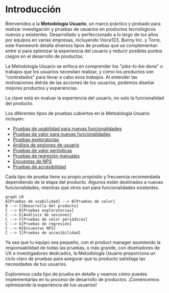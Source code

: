 
# Introducción

Bienvenidos a la **Metodología Usuario**, un marco práctico y probado para realizar investigación y pruebas de usuarios en productos tecnológicos nuevos y existentes. Desarrollado y perfeccionado a lo largo de los años por equipos en varias empresas, incluyendo Voice123, Bunny Inc. y Torre, este framework detalla diversos tipos de pruebas que se complementan entre sí para optimizar la experiencia del usuario y reducir posibles puntos ciegos en el desarrollo de productos.

La Metodología Usuario se enfoca en comprender los "jobs-to-be-done" o trabajos que los usuarios necesitan realizar, y cómo los productos son "contratados" para llevar a cabo esos trabajos. Al entender las motivaciones detrás de las acciones de los usuarios, podemos diseñar mejores productos y experiencias.

<Callout>
  La clave está en evaluar la experiencia del usuario, no solo la funcionalidad del producto.
</Callout>

Los diferentes tipos de pruebas cubiertos en la Metodología Usuario incluyen:

- [Pruebas de usabilidad para nuevas funcionalidades](/tipos-de-pruebas/pruebas-de-usabilidad)
- [Pruebas de valor para nuevas funcionalidades](/tipos-de-pruebas/pruebas-de-valor)  
- [Pruebas exploratorias](/tipos-de-pruebas/pruebas-exploratorias)
- [Análisis de sesiones de usuario](/tipos-de-pruebas/analisis-de-sesiones)
- [Pruebas de valor periódicas](/tipos-de-pruebas/pruebas-de-valor-periodicas)
- [Pruebas de regresión manuales](/tipos-de-pruebas/pruebas-de-regresion) 
- [Encuestas de NPS](/tipos-de-pruebas/encuestas-nps)
- [Pruebas de accesibilidad](/tipos-de-pruebas/pruebas-de-accesibilidad)

Cada tipo de prueba tiene su propio propósito y frecuencia recomendada dependiendo de la etapa del producto. Algunos están destinados a nuevas funcionalidades, mientras que otros son para funcionalidades existentes. 

```mermaid
graph LR
A[Pruebas de usabilidad] --> B[Pruebas de valor]
B --> C[Desarrollo del producto]
C --> D[Pruebas exploratorias]
C --> E[Análisis de sesiones]
C --> F[Pruebas de valor periódicas]
C --> G[Pruebas de regresión]
C --> H[Encuestas NPS]
C --> I[Pruebas de accesibilidad]
```

Ya sea que tu equipo sea pequeño, con el product manager asumiendo la responsabilidad de todas las pruebas, o más grande, con diseñadores de UX e investigadores dedicados, la Metodología Usuario proporciona un ciclo claro de pruebas para asegurar que tu producto satisfaga las necesidades de tus usuarios.

Exploremos cada tipo de prueba en detalle y veamos cómo puedes implementarlas en tu proceso de desarrollo de productos. ¡Comencemos optimizando la experiencia de tus usuarios!